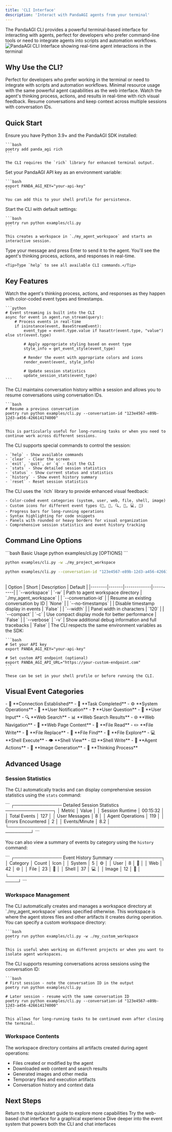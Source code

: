 ```yaml
---
title: 'CLI Interface'
description: 'Interact with PandaAGI agents from your terminal'
---
```


<Note>
The PandaAGI CLI provides a powerful terminal-based interface for interacting with agents, perfect for developers who prefer command-line tools or need to integrate agents into scripts and automation workflows.
</Note>

<Frame caption="PandaAGI CLI Interface">
  <img
    src="/images/cli.png"
    alt="PandaAGI CLI Interface showing real-time agent interactions in the terminal"
  />
</Frame>

## Why Use the CLI?

<CardGroup cols={2}>
  <Card title="Developer-Friendly" icon="terminal" color="#0285c7">
    Perfect for developers who prefer working in the terminal or need to integrate with scripts and automation workflows.
  </Card>
  <Card title="Lightweight" icon="feather" color="#16a34a">
    Minimal resource usage with the same powerful agent capabilities as the web interface.
  </Card>
  <Card title="Real-Time Feedback" icon="bolt" color="#8b5cf6">
    Watch the agent's thinking process, actions, and results in real-time with rich visual feedback.
  </Card>
  <Card title="Session Persistence" icon="database" color="#f59e0b">
    Resume conversations and keep context across multiple sessions with conversation IDs.
  </Card>
</CardGroup>

## Quick Start

<Steps>
  <Step title="Install Dependencies">
    Ensure you have Python 3.9+ and the PandaAGI SDK installed:
    
    ```bash
    poetry add panda_agi rich
    ```
    
    The CLI requires the `rich` library for enhanced terminal output.
  </Step>
  
  <Step title="Set Your API Key">
    Set your PandaAGI API key as an environment variable:
    
    ```bash
    export PANDA_AGI_KEY="your-api-key"
    ```
    
    You can add this to your shell profile for persistence.
  </Step>
  
  <Step title="Run the CLI">
    Start the CLI with default settings:
    
    ```bash
    poetry run python examples/cli.py
    ```
    
    This creates a workspace in `./my_agent_workspace` and starts an interactive session.
  </Step>
  
  <Step title="Start Interacting">
    Type your message and press Enter to send it to the agent. You'll see the agent's thinking process, actions, and responses in real-time.
    
    <Tip>Type `help` to see all available CLI commands.</Tip>
  </Step>
</Steps>

## Key Features

<AccordionGroup>
  <Accordion title="Real-Time Event Streaming" icon="bolt">
    Watch the agent's thinking process, actions, and responses as they happen with color-coded event types and timestamps.
    
    ```python
    # Event streaming is built into the CLI
    async for event in agent.run_stream(query):
        # Process events in real-time
        if isinstance(event, BaseStreamEvent):
            event_type = event.type.value if hasattr(event.type, "value") else str(event.type)
            
            # Apply appropriate styling based on event type
            style_info = get_event_style(event_type)
            
            # Render the event with appropriate colors and icons
            render_event(event, style_info)
            
            # Update session statistics
            update_session_stats(event_type)
    ```
  </Accordion>
  
  <Accordion title="Conversation History" icon="history">
    The CLI maintains conversation history within a session and allows you to resume conversations using conversation IDs.
    
    ```bash
    # Resume a previous conversation
    poetry run python examples/cli.py --conversation-id "123e4567-e89b-12d3-a456-426614174000"
    ```
    
    This is particularly useful for long-running tasks or when you need to continue work across different sessions.
  </Accordion>
  
  <Accordion title="Interactive Commands" icon="terminal">
    The CLI supports special commands to control the session:
    
    - `help` - Show available commands
    - `clear` - Clear the screen
    - `exit`, `quit`, or `q` - Exit the CLI
    - `stats` - Show detailed session statistics
    - `status` - Show current status and statistics
    - `history` - Show event history summary
    - `reset` - Reset session statistics
  </Accordion>
  
  <Accordion title="Rich Visual Feedback" icon="eye">
    The CLI uses the `rich` library to provide enhanced visual feedback:
    
    - Color-coded event categories (system, user, web, file, shell, image)
    - Custom icons for different event types (🔗, 💬, 🔍, 📖, 💻, 🎨)
    - Progress bars for long-running operations
    - Syntax highlighting for code snippets
    - Panels with rounded or heavy borders for visual organization
    - Comprehensive session statistics and event history tracking
  </Accordion>
</AccordionGroup>

## Command Line Options

<CodeGroup>
  ```bash Basic Usage
  python examples/cli.py [OPTIONS]
  ```
  
  ```bash Custom Workspace
  python examples/cli.py -w ./my_project_workspace
  ```
  
  ```bash Resume Conversation
  python examples/cli.py --conversation-id "123e4567-e89b-12d3-a456-426614174000"
  ```
</CodeGroup>

<br />

<Tabs>
  <Tab title="Options Reference">
    | Option | Short | Description | Default |
    |--------|-------|-------------|----------|
    | `--workspace` | `-w` | Path to agent workspace directory | `./my_agent_workspace` |
    | `--conversation-id` | | Resume an existing conversation by ID | `None` |
    | `--no-timestamps` | | Disable timestamp display in events | `False` |
    | `--width` | | Panel width in characters | `120` |
    | `--compact` | `-c` | Use compact display mode for better performance | `False` |
    | `--verbose` | `-v` | Show additional debug information and full tracebacks | `False` |
  </Tab>
  
  <Tab title="Environment Setup">
    The CLI respects the same environment variables as the SDK:
    
    ```bash
    # Set your API key
    export PANDA_AGI_KEY="your-api-key"
    
    # Set custom API endpoint (optional)
    export PANDA_AGI_API_URL="https://your-custom-endpoint.com"
    ```
    
    These can be set in your shell profile or before running the CLI.
  </Tab>
</Tabs>

## Visual Event Categories

<CardGroup cols={3}>
  <Card title="System Events" icon="server" color="#0285c7">
    - 🔗 **Connection Established**
    - 🎯 **Task Completed**
    - ⚙️ **System Operations**
  </Card>
  
  <Card title="User Interaction" icon="user" color="#16a34a">
    - 💬 **User Notification**
    - ❓ **User Question**
    - 👤 **User Input**
  </Card>
  
  <Card title="Web Operations" icon="globe" color="#8b5cf6">
    - 🔍 **Web Search**
    - 📊 **Web Search Results**
    - 🌐 **Web Navigation**
    - 📄 **Web Page Content**
  </Card>
  
  <Card title="File Operations" icon="file" color="#f59e0b">
    - 📖 **File Read**
    - ✏️ **File Write**
    - 🔄 **File Replace**
    - 🔎 **File Find**
    - 📁 **File Explore**
  </Card>
  
  <Card title="Shell Operations" icon="terminal" color="#ef4444">
    - 💻 **Shell Execute**
    - 👁️ **Shell View**
    - ⌨️ **Shell Write**
  </Card>
  
  <Card title="AI Operations" icon="sparkles" color="#6366f1">
    - 🤖 **Agent Actions**
    - 🎨 **Image Generation**
    - 🧠 **Thinking Process**
  </Card>
</CardGroup>

## Advanced Usage

### Session Statistics

The CLI automatically tracks and can display comprehensive session statistics using the `stats` command:

<Frame caption="Example Session Statistics">
  ```
  ┌─────────────── Detailed Session Statistics ───────────────┐
  │ Metric                 │ Value                            │
  │ Session Runtime        │ 00:15:32                         │
  │ Total Events           │ 127                              │
  │ User Messages          │ 8                                │
  │ Agent Operations       │ 119                              │
  │ Errors Encountered     │ 2                                │
  │ Events/Minute          │ 8.2                              │
  └─────────────────────────────────────────────────────────┘
  ```
</Frame>

You can also view a summary of events by category using the `history` command:

<Frame caption="Event History Summary">
  ```
  ┌─────────────── Event History Summary ───────────────┐
  │ Category    │ Count │ Icon                          │
  │ System      │ 5     │ ⚙️                            │
  │ User        │ 8     │ 👤                            │
  │ Web         │ 42    │ 🌐                            │
  │ File        │ 23    │ 📁                            │
  │ Shell       │ 37    │ 💻                            │
  │ Image       │ 12    │ 🎨                            │
  └─────────────────────────────────────────────────────┘
  ```
</Frame>

### Workspace Management

<Steps>
  <Step title="Default Workspace">
    The CLI automatically creates and manages a workspace directory at `./my_agent_workspace` unless specified otherwise. This workspace is where the agent stores files and other artifacts it creates during operation.
  </Step>
  
  <Step title="Custom Workspace">
    You can specify a custom workspace directory:
    
    ```bash
    poetry run python examples/cli.py -w ./my_custom_workspace
    ```
    
    This is useful when working on different projects or when you want to isolate agent workspaces.
  </Step>
  
  <Step title="Persistent Conversations">
    The CLI supports resuming conversations across sessions using the conversation ID:
    
    ```bash
    # First session - note the conversation ID in the output
    poetry run python examples/cli.py
    
    # Later session - resume with the same conversation ID
    poetry run python examples/cli.py --conversation-id "123e4567-e89b-12d3-a456-426614174000"
    ```
    
    This allows for long-running tasks to be continued even after closing the terminal.
  </Step>
</Steps>

### Workspace Contents

The workspace directory contains all artifacts created during agent operations:

- Files created or modified by the agent
- Downloaded web content and search results
- Generated images and other media
- Temporary files and execution artifacts
- Conversation history and context data

## Next Steps

<CardGroup cols={3}>
  <Card
    title="Quickstart Guide"
    icon="rocket"
    href="/quickstart"
    color="#0285c7"
  >
    Return to the quickstart guide to explore more capabilities
  </Card>
  <Card
    title="Chat Interface"
    icon="comments"
    href="/chat-interface"
    color="#16a34a"
  >
    Try the web-based chat interface for a graphical experience
  </Card>
  <Card
    title="Event System"
    icon="bolt"
    href="/concepts/events"
    color="#8b5cf6"
  >
    Dive deeper into the event system that powers both the CLI and chat interfaces
  </Card>
</CardGroup>